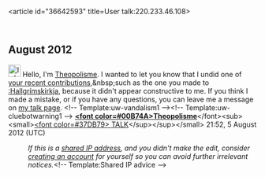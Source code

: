 <article id="36642593" title=User talk:220.233.46.108>
	<talkpage id="36642593" title="User talk:220.233.46.108">

== August 2012 ==
[[File:Information.svg|25px|alt=|link=]] Hello, I'm [[User:Theopolisme|Theopolisme]]. I wanted to let you know that I undid one of [[Special:Contributions/220.233.46.108|your recent contributions]],&amp;nbsp;such as the one you made to [[:Hallgrímskirkja]], because it didn't appear constructive to me. If you think I made a mistake, or if you have any questions, you can leave me a message on [[User_talk:Theopolisme|my talk page]]. &lt;!-- Template:uw-vandalism1 --&gt;&lt;!-- Template:uw-cluebotwarning1 --&gt;   '''[[User:Theopolisme|&lt;font color=#00B74A&gt;Theopolisme]] '''&lt;/font&gt;&lt;sub&gt;&lt;small&gt;[[User_Talk:Theopolisme|&lt;font color=#37DB79&gt; TALK]]&lt;/sup&gt;&lt;/sup&gt;&lt;/small&gt; 21:52, 5 August 2012 (UTC)
:''If this is a [[open proxy|shared IP address]], and you didn't make the edit, consider [[Wikipedia:Why create an account?|creating an account]] for yourself so you can avoid further irrelevant notices.''&lt;!-- Template:Shared IP advice --&gt;
	</talkpage>
</article>